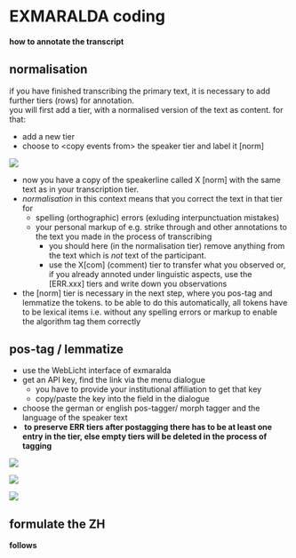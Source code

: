 # EXMARALDA coding
#### how to annotate the transcript
## normalisation
if you have finished transcribing the primary text, it is necessary to add further tiers (rows) for annotation.  
you will first add a tier, with a normalised version of the text as content. for that:

- add a new tier
- choose to \<copy events from\> the speaker tier and label it [norm]   

![][7-image-1]

- now you have a copy of the speakerline called X [norm] with the same text as in your transcription tier.
- *normalisation* in this context means that you correct the text in that tier for 
	- spelling (orthographic) errors (exluding interpunctuation mistakes)
	- your personal markup of e.g. strike through and other annotations to the text you made in the process of transcribing
		- you should here (in the normalisation tier) remove anything from the text which is *not* text of the participant. 
		- use the X[com] (comment) tier to transfer what you observed or, if you already annoted under linguistic aspects, use the [ERR.xxx] tiers and write down you observations
- the [norm] tier is necessary in the next step, where you pos-tag and lemmatize the tokens. to be able to do this automatically, all tokens have to be lexical items i.e. without any spelling errors or markup to enable the algorithm tag them correctly

## pos-tag / lemmatize
- use the WebLicht interface of exmaralda
- get an API key, find the link via the menu dialogue
	- you have to provide your institutional affiliation to get that key
	- copy/paste the key into the field in the dialogue
- choose the german or english pos-tagger/ morph tagger and the language of the speaker text
- ** to preserve ERR tiers after postagging there has to be at least one entry in the tier, else empty tiers will be deleted in the process of tagging**

![][7-image-2]

![][7-image-3]

![][7-image-4]

## formulate the ZH
**follows**

[7-image-1]:	https://ada-sub.dh-index.org/school/api/png/ses-overview/exm_2_10a.png
[7-image-2]:	https://ada-sub.dh-index.org/school/api/png/ses-overview/exm_2_11a.png
[7-image-3]:	https://ada-sub.dh-index.org/school/api/png/ses-overview/exm_2_11b.png
[7-image-4]:	https://ada-sub.dh-index.org/school/api/png/ses-overview/exm_2_11c.png
